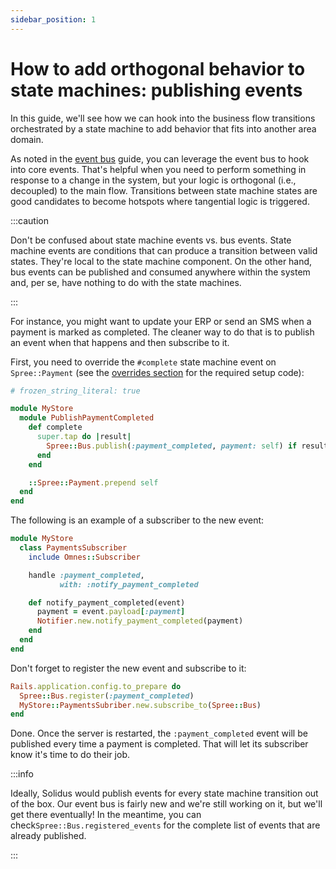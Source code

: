 ```yaml
---
sidebar_position: 1
---
```


# How to add orthogonal behavior to state machines: publishing events

In this guide, we'll see how we can hook into the business flow transitions
orchestrated by a state machine to add behavior that fits into another area
domain.

As noted in the [event bus][event-bus] guide, you can leverage the event bus to
hook into core events. That's helpful when you need to perform something in
response to a change in the system, but your logic is orthogonal (i.e.,
decoupled) to the main flow. Transitions between state machine states are good
candidates to become hotspots where tangential logic is triggered.

:::caution

Don't be confused about state machine events vs. bus events. State machine
events are conditions that can produce a transition between valid states.
They're local to the state machine component. On the other hand, bus events can
be published and consumed anywhere within the system and, per se, have nothing
to do with the state machines.

:::

For instance, you might want to update your ERP or send an SMS when a payment
is marked as completed. The cleaner way to do that is to publish an event when
that happens and then subscribe to it.

First, you need to override the `#complete` state machine event on
`Spree::Payment` (see the [overrides section][customize-core] for the required
setup code):

```ruby title="app/overrides/my_store/publish_payment_completed.rb"
# frozen_string_literal: true

module MyStore
  module PublishPaymentCompleted
    def complete
      super.tap do |result|
        Spree::Bus.publish(:payment_completed, payment: self) if result
      end
    end

    ::Spree::Payment.prepend self
  end
end
```

The following is an example of a subscriber to the new event:

```ruby title="app/subscribers/my_store/payments_subscriber.rb"
module MyStore
  class PaymentsSubscriber
    include Omnes::Subscriber

    handle :payment_completed,
           with: :notify_payment_completed

    def notify_payment_completed(event)
      payment = event.payload[:payment]
      Notifier.new.notify_payment_completed(payment)
    end
  end
end
```

Don't forget to register the new event and subscribe to it:

```ruby title="config/initializer/events.rb"
Rails.application.config.to_prepare do
  Spree::Bus.register(:payment_completed)
  MyStore::PaymentsSubriber.new.subscribe_to(Spree::Bus)
end
```

Done. Once the server is restarted, the `:payment_completed` event will be
published every time a payment is completed. That will let its subscriber know
it's time to do their job.

:::info

Ideally, Solidus would publish events for every state machine transition out of the box. Our event
bus is fairly new and we're still working on it, but we'll get there eventually! In the meantime,
you can check`Spree::Bus.registered_events` for the complete list of events that are already
published.

:::

[event-bus]: /customization/subscribing-to-events.mdx
[customize-core]: /customization/customizing-the-core.mdx#using-overrides
